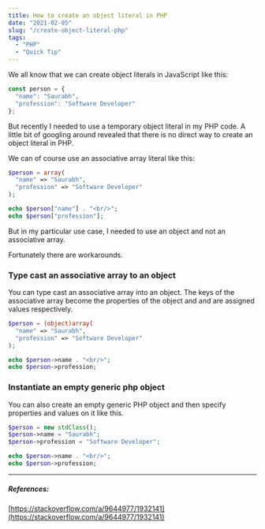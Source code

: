 ```yaml
---
title: How to create an object literal in PHP
date: "2021-02-05"
slug: "/create-object-literal-php"
tags:
  - "PHP"
  - "Quick Tip"
---
```


We all know that we can create object literals in JavaScript like this:

```js
const person = {
  "name": "Saurabh",
  "profession": "Software Developer"
};
```

But recently I needed to use a temporary object literal in my PHP code. A little bit of googling around revealed that there is no direct way to create an object literal in PHP.

We can of course use an associative array literal like this:

```php
$person = array( 
  "name" => "Saurabh", 
  "profession" => "Software Developer" 
);

echo $person["name"] . "<br/>";
echo $person["profession"];
```

But in my particular use case, I needed to use an object and not an associative array.

Fortunately there are workarounds. 

### Type cast an associative array to an object
You can type cast an associative array into an object. The keys of the associative array become the properties of the object and and are assigned values respectively.

```php
$person = (object)array( 
  "name" => "Saurabh", 
  "profession" => "Software Developer" 
);

echo $person->name . "<br/>";
echo $person->profession;
```

### Instantiate an empty generic php object
You can also create an empty generic PHP object and then specify properties and values on it like this.
```php
$person = new stdClass();
$person->name = "Saurabh";
$person->profession = "Software Developer";

echo $person->name . "<br/>";
echo $person->profession;
```

---

##### References: 

[https://stackoverflow.com/a/9644977/1932141](https://stackoverflow.com/a/9644977/1932141)